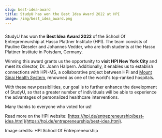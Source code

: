 ```yaml
---
slug: best-idea-award
title: StudyU has won the Best Idea Award 2022 at HPI
image: /img/best_idea_award.png
---
```



<CaptionWrapper caption="The winning team StudyU with Pauline Gieseler (middle left) and
Johannes Vedder (middle right)">
<Image img={best_idea_award} alt=""/>
</CaptionWrapper>

StudyU has won the <b>Best Idea Award 2022</b> of the School Of Entrepreneurship at Hasso Plattner
Institute (HPI). The team consists of Pauline Gieseler and Johannes Vedder, who are both
students at the Hasso Plattner Institute in Potsdam, Germany.

Winning this award grants us the opportunity to <b>visit HPI New York City</b> and meet its director,
Dr. Joann Halpern. Additionally, it enables us to establish connections with HPI･MS, a collaborative
project between HPI and [Mount Sinai Health System](https://www.mountsinai.org/), renowned as one
of the world's top-ranked hospitals.
<!-- truncate -->
With these new possibilities, our goal is to further enhance the development of StudyU, so that a
greater number of individuals will be able to experience the advantages of personalized healthcare
interventions.

Many thanks to everyone who voted for us!

Read more on the HPI website: [https://hpi.de/entrepreneurship/best-idea.html](https://hpi.de/entrepreneurship/best-idea.html).

Image credits: HPI School Of Entrepreneurship

<CaptionWrapper caption="The winning team (Johannes Vedder, Pauline Gieseler and Dr. Stefan Konigorski (right) together with Dr. Joann Halpern, the Director of the Hasso Plattner Institute, New York (second from the right)">
<Image img={best_idea_award_3} />
</CaptionWrapper>

<Image img={best_idea_award_2} />
